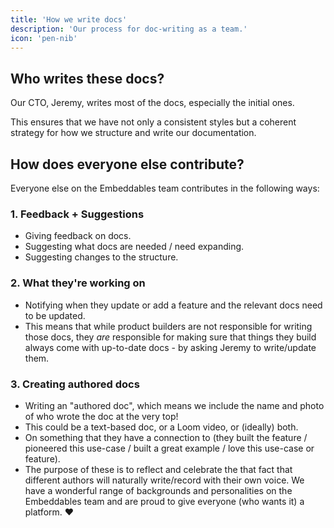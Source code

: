 ```yaml
---
title: 'How we write docs'
description: 'Our process for doc-writing as a team.'
icon: 'pen-nib'
---
```


## Who writes these docs?

Our CTO, Jeremy, writes most of the docs, especially the initial ones.

This ensures that we have not only a consistent styles but a coherent strategy for how we structure and write our documentation.

## How does everyone else contribute?

Everyone else on the Embeddables team contributes in the following ways:

### 1. Feedback + Suggestions

- Giving feedback on docs.
- Suggesting what docs are needed / need expanding.
- Suggesting changes to the structure.

### 2. What they're working on

- Notifying when they update or add a feature and the relevant docs need to be updated.
- This means that while product builders are not responsible for writing those docs, they _are_ responsible for making sure that things they build always come with up-to-date docs - by asking Jeremy to write/update them.

### 3. Creating authored docs

- Writing an "authored doc", which means we include the name and photo of who wrote the doc at the very top!
- This could be a text-based doc, or a Loom video, or (ideally) both.
- On something that they have a connection to (they built the feature / pioneered this use-case / built a great example / love this use-case or feature).
- The purpose of these is to reflect and celebrate the that fact that different authors will naturally write/record with their own voice. We have a wonderful range of backgrounds and personalities on the Embeddables team and are proud to give everyone (who wants it) a platform. ❤️